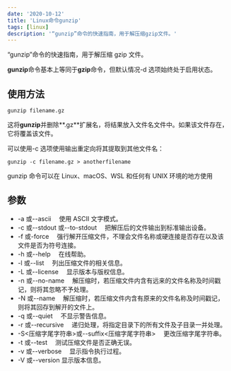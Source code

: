 ```yaml
---
date: '2020-10-12'
title: 'Linux命令gunzip'
tags: [linux]
description: '“gunzip”命令的快速指南，用于解压缩gzip文件。'
---
```


“gunzip”命令的快速指南，用于解压缩 gzip 文件。

**gunzip**命令基本上等同于**gzip**命令，但默认情况-d 选项始终处于启用状态。

## 使用方法

```shell
gunzip filename.gz
```

这将**gunzip**并删除**.gz**扩展名，将结果放入文件名文件中。如果该文件存在，它将覆盖该文件。

可以使用-c 选项使用输出重定向将其提取到其他文件名：

```shell
gunzip -c filename.gz > anotherfilename
```

gunzip 命令可以在 Linux、macOS、WSL 和任何有 UNIX 环境的地方使用

## 参数

- -a 或--ascii 　使用 ASCII 文字模式。
- -c 或--stdout 或--to-stdout 　把解压后的文件输出到标准输出设备。
- -f 或-force 　强行解开压缩文件，不理会文件名称或硬连接是否存在以及该文件是否为符号连接。
- -h 或--help 　在线帮助。
- -l 或--list 　列出压缩文件的相关信息。
- -L 或--license 　显示版本与版权信息。
- -n 或--no-name 　解压缩时，若压缩文件内含有远来的文件名称及时间戳记，则将其忽略不予处理。
- -N 或--name 　解压缩时，若压缩文件内含有原来的文件名称及时间戳记，则将其回存到解开的文件上。
- -q 或--quiet 　不显示警告信息。
- -r 或--recursive 　递归处理，将指定目录下的所有文件及子目录一并处理。
- -S<压缩字尾字符串>或--suffix<压缩字尾字符串> 　更改压缩字尾字符串。
- -t 或--test 　测试压缩文件是否正确无误。
- -v 或--verbose 　显示指令执行过程。
- -V 或--version 显示版本信息。
